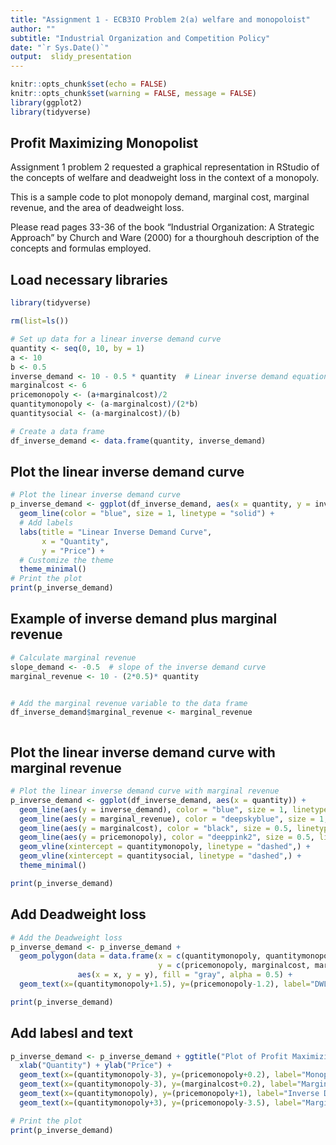 ```yaml
---
title: "Assignment 1 - ECB3IO Problem 2(a) welfare and monopoloist"
author: ""
subtitle: "Industrial Organization and Competition Policy"
date: "`r Sys.Date()`"
output:  slidy_presentation 
---
```


```r
knitr::opts_chunk$set(echo = FALSE)
knitr::opts_chunk$set(warning = FALSE, message = FALSE) 
library(ggplot2)
library(tidyverse)
```

## Profit Maximizing Monopolist

Assignment 1 problem 2 requested a graphical representation in RStudio\footnote{Or other software} of the concepts of welfare and deadweight loss in the context of a monopoly.

This is a sample code to plot monopoly demand, marginal cost, marginal revenue, and the area of deadweight loss. 

Please read pages 33-36 of the book "Industrial Organization: A Strategic Approach" by Church and Ware (2000) for a thourghouh description of the concepts and formulas employed.

## Load necessary libraries

```r

library(tidyverse)

rm(list=ls())

# Set up data for a linear inverse demand curve
quantity <- seq(0, 10, by = 1)
a <- 10
b <- 0.5
inverse_demand <- 10 - 0.5 * quantity  # Linear inverse demand equation: P = 10 - 0.5Q
marginalcost <- 6
pricemonopoly <- (a+marginalcost)/2
quantitymonopoly <- (a-marginalcost)/(2*b)
quantitysocial <- (a-marginalcost)/(b)

# Create a data frame
df_inverse_demand <- data.frame(quantity, inverse_demand)

```

## Plot the linear inverse demand curve

```r


# Plot the linear inverse demand curve
p_inverse_demand <- ggplot(df_inverse_demand, aes(x = quantity, y = inverse_demand)) +
  geom_line(color = "blue", size = 1, linetype = "solid") +
  # Add labels
  labs(title = "Linear Inverse Demand Curve",
       x = "Quantity",
       y = "Price") +
  # Customize the theme
  theme_minimal()
# Print the plot
print(p_inverse_demand)


```

## Example of inverse demand plus marginal revenue
```r
# Calculate marginal revenue
slope_demand <- -0.5  # slope of the inverse demand curve
marginal_revenue <- 10 - (2*0.5)* quantity


# Add the marginal revenue variable to the data frame
df_inverse_demand$marginal_revenue <- marginal_revenue



```

## Plot the linear inverse demand curve with marginal revenue

```r
# Plot the linear inverse demand curve with marginal revenue
p_inverse_demand <- ggplot(df_inverse_demand, aes(x = quantity)) +
  geom_line(aes(y = inverse_demand), color = "blue", size = 1, linetype = "solid", ) +
  geom_line(aes(y = marginal_revenue), color = "deepskyblue", size = 1, linetype = "dashed", ) +
  geom_line(aes(y = marginalcost), color = "black", size = 0.5, linetype = "solid", ) +
  geom_line(aes(y = pricemonopoly), color = "deeppink2", size = 0.5, linetype = "solid",) +
  geom_vline(xintercept = quantitymonopoly, linetype = "dashed",) +
  geom_vline(xintercept = quantitysocial, linetype = "dashed",) +
  theme_minimal()

print(p_inverse_demand)

``` 

## Add Deadweight loss


```r


# Add the Deadweight loss
p_inverse_demand <- p_inverse_demand +
  geom_polygon(data = data.frame(x = c(quantitymonopoly, quantitymonopoly, quantitysocial),
                                 y = c(pricemonopoly, marginalcost, marginalcost)),
               aes(x = x, y = y), fill = "gray", alpha = 0.5) +
  geom_text(x=(quantitymonopoly+1.5), y=(pricemonopoly-1.2), label="DWL") 

print(p_inverse_demand)

```

## Add labesl and text
```r
p_inverse_demand <- p_inverse_demand + ggtitle("Plot of Profit Maximizing Monopolist \n Deadweight loss") +
  xlab("Quantity") + ylab("Price") +
  geom_text(x=(quantitymonopoly-3), y=(pricemonopoly+0.2), label="Monopoly Price", color="deeppink2") +
  geom_text(x=(quantitymonopoly-3), y=(marginalcost+0.2), label="Marginal cost", color = "black") +
  geom_text(x=(quantitymonopoly), y=(pricemonopoly+1), label="Inverse Demand", color = "blue") + 
  geom_text(x=(quantitymonopoly+3), y=(pricemonopoly-3.5), label="Marginal Revenue", color = "deepskyblue")

# Print the plot
print(p_inverse_demand)

``` 


